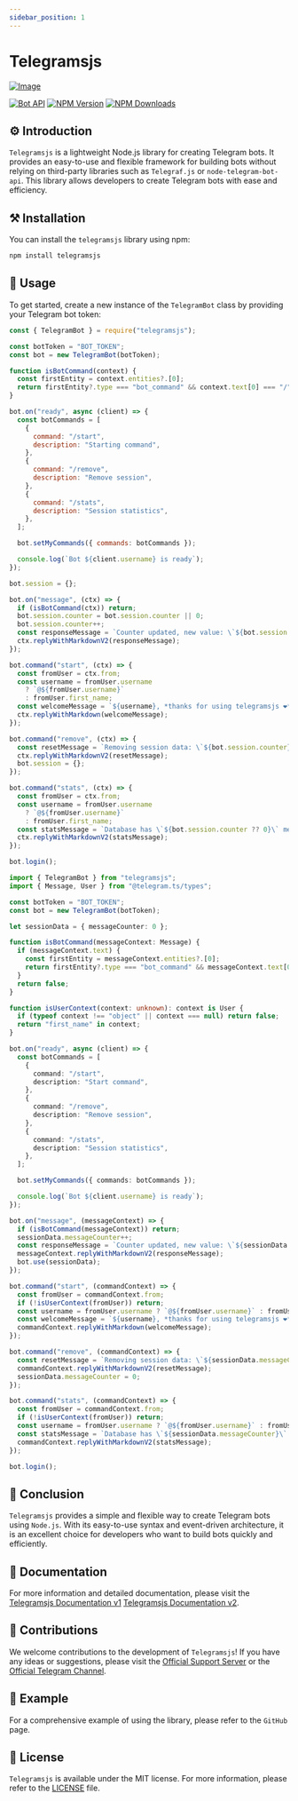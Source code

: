 ```yaml
---
sidebar_position: 1
---
```



# Telegramsjs

[![Image](https://raw.githubusercontent.com/Sempai-07/Telegramsjs/main/docs/avatar.png)](https://github.com/Sempai-07/Telegramsjs)

[![Bot API](https://img.shields.io/badge/Bot%20API-v.6.8-00aced.svg?style=flat-square&logo=telegram)](https://core.telegram.org/bots/api)
[![NPM Version](https://img.shields.io/npm/v/telegramsjs.svg?maxAge=3600)](https://www.npmjs.com/package/telegramsjs)
[![NPM Downloads](https://img.shields.io/npm/dt/telegramsjs.svg?maxAge=3600)](https://www.npmjs.com/package/telegramsjs)

## ⚙️ Introduction

`Telegramsjs` is a lightweight Node.js library for creating Telegram bots. It provides an easy-to-use and flexible framework for building bots without relying on third-party libraries such as `Telegraf.js` or `node-telegram-bot-api`. This library allows developers to create Telegram bots with ease and efficiency.

## ⚒️ Installation

You can install the `telegramsjs` library using npm:

```sh
npm install telegramsjs
```

## 📙 Usage

To get started, create a new instance of the `TelegramBot` class by providing your Telegram bot token:

<Tabs>
<TabItem value="js" label="JavaScript">

```js
const { TelegramBot } = require("telegramsjs");

const botToken = "BOT_TOKEN";
const bot = new TelegramBot(botToken);

function isBotCommand(context) {
  const firstEntity = context.entities?.[0];
  return firstEntity?.type === "bot_command" && context.text[0] === "/";
}

bot.on("ready", async (client) => {
  const botCommands = [
    {
      command: "/start",
      description: "Starting command",
    },
    {
      command: "/remove",
      description: "Remove session",
    },
    {
      command: "/stats",
      description: "Session statistics",
    },
  ];

  bot.setMyCommands({ commands: botCommands });

  console.log(`Bot ${client.username} is ready`);
});

bot.session = {};

bot.on("message", (ctx) => {
  if (isBotCommand(ctx)) return;
  bot.session.counter = bot.session.counter || 0;
  bot.session.counter++;
  const responseMessage = `Counter updated, new value: \`${bot.session.counter}\``;
  ctx.replyWithMarkdownV2(responseMessage);
});

bot.command("start", (ctx) => {
  const fromUser = ctx.from;
  const username = fromUser.username
    ? `@${fromUser.username}`
    : fromUser.first_name;
  const welcomeMessage = `${username}, *thanks for using telegramsjs ❤️*`;
  ctx.replyWithMarkdown(welcomeMessage);
});

bot.command("remove", (ctx) => {
  const resetMessage = `Removing session data: \`${bot.session.counter}\``;
  ctx.replyWithMarkdownV2(resetMessage);
  bot.session = {};
});

bot.command("stats", (ctx) => {
  const fromUser = ctx.from;
  const username = fromUser.username
    ? `@${fromUser.username}`
    : fromUser.first_name;
  const statsMessage = `Database has \`${bot.session.counter ?? 0}\` messages from ${username}`;
  ctx.replyWithMarkdownV2(statsMessage);
});

bot.login();
```

</TabItem>
<TabItem value="ts" label="TypeScript">

```ts
import { TelegramBot } from "telegramsjs";
import { Message, User } from "@telegram.ts/types";

const botToken = "BOT_TOKEN";
const bot = new TelegramBot(botToken);

let sessionData = { messageCounter: 0 };

function isBotCommand(messageContext: Message) {
  if (messageContext.text) {
    const firstEntity = messageContext.entities?.[0];
    return firstEntity?.type === "bot_command" && messageContext.text[0] === "/";
  }
  return false;
}

function isUserContext(context: unknown): context is User {
  if (typeof context !== "object" || context === null) return false;
  return "first_name" in context;
}

bot.on("ready", async (client) => {
  const botCommands = [
    {
      command: "/start",
      description: "Start command",
    },
    {
      command: "/remove",
      description: "Remove session",
    },
    {
      command: "/stats",
      description: "Session statistics",
    },
  ];

  bot.setMyCommands({ commands: botCommands });

  console.log(`Bot ${client.username} is ready`);
});

bot.on("message", (messageContext) => {
  if (isBotCommand(messageContext)) return;
  sessionData.messageCounter++;
  const responseMessage = `Counter updated, new value: \`${sessionData.messageCounter}\``;
  messageContext.replyWithMarkdownV2(responseMessage);
  bot.use(sessionData);
});

bot.command("start", (commandContext) => {
  const fromUser = commandContext.from;
  if (!isUserContext(fromUser)) return;
  const username = fromUser.username ? `@${fromUser.username}` : fromUser.first_name;
  const welcomeMessage = `${username}, *thanks for using telegramsjs ❤️*`;
  commandContext.replyWithMarkdown(welcomeMessage);
});

bot.command("remove", (commandContext) => {
  const resetMessage = `Removing session data: \`${sessionData.messageCounter}\``;
  commandContext.replyWithMarkdownV2(resetMessage);
  sessionData.messageCounter = 0;
});

bot.command("stats", (commandContext) => {
  const fromUser = commandContext.from;
  if (!isUserContext(fromUser)) return;
  const username = fromUser.username ? `@${fromUser.username}` : fromUser.first_name;
  const statsMessage = `Database has \`${sessionData.messageCounter}\` messages from ${username}`;
  commandContext.replyWithMarkdownV2(statsMessage);
});

bot.login();
```

</TabItem>
</Tabs>

## 🎃 Conclusion

`Telegramsjs` provides a simple and flexible way to create Telegram bots using `Node.js`. With its easy-to-use syntax and event-driven architecture, it is an excellent choice for developers who want to build bots quickly and efficiently.

## 📖 Documentation

For more information and detailed documentation, please visit the [Telegramsjs Documentation v1](https://docs-telegramsjs.surge.sh/) [Telegramsjs Documentation v2](https://telegramsjs-dev.surge.sh/).

## 🎒 Contributions

We welcome contributions to the development of `Telegramsjs`! If you have any ideas or suggestions, please visit the [Official Support Server](https://discord.gg/j8G7jhHMbs) or the [Official Telegram Channel](https://t.me/sempaika_telegrams_js).

## 📒 Example

For a comprehensive example of using the library, please refer to the `GitHub` page.

## 🧾 License

`Telegramsjs` is available under the MIT license. For more information, please refer to the [LICENSE](https://github.com/Sempai-07/Telegramsjs/blob/main/LICENSE) file.
